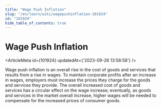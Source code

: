 ```yaml
---
title: "Wage Push Inflation"
slug: "/en/learn/wiki/wagepushinflation-101924"
id: "101924"
hide_table_of_contents: true
---
```



# Wage Push Inflation

<ArticleMeta id={101924} updatedAt={'2023-09-26 13:58:58'} />
<div className='border-solid border-b border-t-0 my-4 border-[var(--ifm-color-gray-300)]' />

Wage push inflation is an overall rise in the cost of goods and services that results from a rise in wages. To maintain corporate profits after an increase in wages, employers must increase the prices they charge for the goods and services they provide. The overall increased cost of goods and services has a circular effect on the wage increase; eventually, as goods and services in the market overall increase, higher wages will be needed to compensate for the increased prices of consumer goods.
